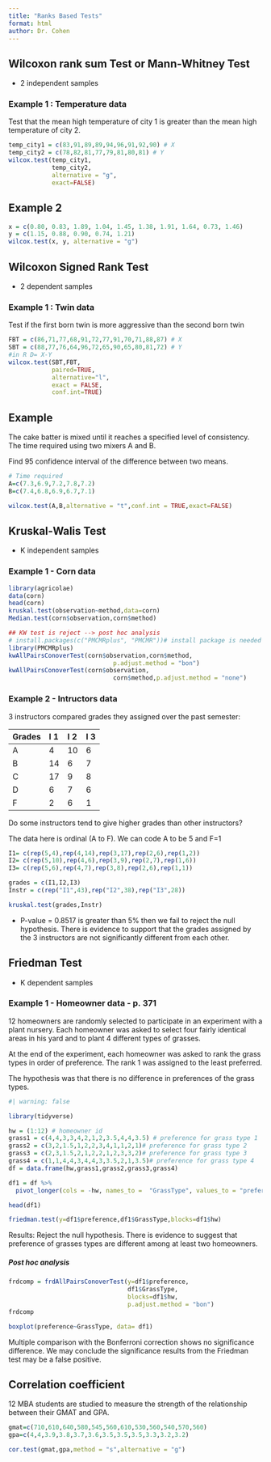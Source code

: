 ```yaml
---
title: "Ranks Based Tests"
format: html
author: Dr. Cohen 
---
```


## Wilcoxon rank sum Test or Mann-Whitney Test

-   2 independent samples

### Example 1 : Temperature data

Test that the mean high temperature of city 1 is greater than the mean high temperature of city 2.

```r
temp_city1 = c(83,91,89,89,94,96,91,92,90) # X
temp_city2 = c(78,82,81,77,79,81,80,81) # Y
wilcox.test(temp_city1,
            temp_city2,
            alternative = "g",
            exact=FALSE)
```

## Example 2

```r
x = c(0.80, 0.83, 1.89, 1.04, 1.45, 1.38, 1.91, 1.64, 0.73, 1.46)
y = c(1.15, 0.88, 0.90, 0.74, 1.21)
wilcox.test(x, y, alternative = "g")
```

## Wilcoxon Signed Rank Test

-   2 dependent samples

### Example 1 : Twin data

Test if the first born twin is more aggressive than the second born twin

```r
FBT = c(86,71,77,68,91,72,77,91,70,71,88,87) # X
SBT = c(88,77,76,64,96,72,65,90,65,80,81,72) # Y
#in R D= X-Y
wilcox.test(SBT,FBT,
            paired=TRUE,
            alternative="l",
            exact = FALSE,
            conf.int=TRUE)
```

## Example

The cake batter is mixed until it reaches a specified level of consistency. The time required using two mixers A and B.

Find 95 confidence interval of the difference between two means.

```r
# Time required 
A=c(7.3,6.9,7.2,7.8,7.2)
B=c(7.4,6.8,6.9,6.7,7.1)

wilcox.test(A,B,alternative = "t",conf.int = TRUE,exact=FALSE)
```

## Kruskal-Walis Test

-   K independent samples
 
### Example 1 - Corn data

```r
library(agricolae)
data(corn)
head(corn)
kruskal.test(observation~method,data=corn)
Median.test(corn$observation,corn$method)

## KW test is reject --> post hoc analysis
# install.packages(c("PMCMRplus", "PMCMR"))# install package is needed
library(PMCMRplus)
kwAllPairsConoverTest(corn$observation,corn$method,
                             p.adjust.method = "bon")
kwAllPairsConoverTest(corn$observation,
                             corn$method,p.adjust.method = "none")
```

### Example 2 - Intructors data

3 instructors compared grades they assigned over the past semester:

| Grades | I 1 | I 2 | I 3 |
|--------|:----|:----|:----|
| A      | 4   | 10	  | 6   |
| B      | 14	  | 6	   | 7   |
| C      | 17  | 9   | 8   |
| D      | 6	   | 7   | 6   |
| F      | 2   | 6   | 1   |

Do some instructors tend to give higher grades than other instructors?

The data here is ordinal (A to F). We can code A to be 5 and F=1

```r
I1= c(rep(5,4),rep(4,14),rep(3,17),rep(2,6),rep(1,2)) 
I2= c(rep(5,10),rep(4,6),rep(3,9),rep(2,7),rep(1,6))
I3= c(rep(5,6),rep(4,7),rep(3,8),rep(2,6),rep(1,1))

grades = c(I1,I2,I3)
Instr = c(rep("I1",43),rep("I2",38),rep("I3",28))

kruskal.test(grades,Instr)
```

- P-value = 0.8517 is greater than 5% then we fail to reject the null hypothesis. There is evidence to support that the grades assigned by the 3 instructors are not significantly different from each other.


## Friedman Test 

- K dependent samples

### Example 1 - Homeowner data - p. 371

12 homeowners are randomly selected to participate in an experiment with a plant nursery. Each homeowner was asked to select four fairly identical areas in his yard and to plant 4 different types of grasses.

At the end of the experiment, each homeowner was asked to rank the grass types in order of preference. The rank 1 was assigned to the least preferred. 

The hypothesis was that there is no difference in preferences of the grass types. 

```r
#| warning: false

library(tidyverse)

hw = (1:12) # homeowner id
grass1 = c(4,4,3,3,4,2,1,2,3.5,4,4,3.5) # preference for grass type 1 
grass2 = c(3,2,1.5,1,2,2,3,4,1,1,2,1)# preference for grass type 2 
grass3 = c(2,3,1.5,2,1,2,2,1,2,3,3,2)# preference for grass type 3 
grass4 = c(1,1,4,4,3,4,4,3,3.5,2,1,3.5)# preference for grass type 4 
df = data.frame(hw,grass1,grass2,grass3,grass4)

df1 = df %>% 
  pivot_longer(cols = -hw, names_to =  "GrassType", values_to = "preference") 

head(df1)

friedman.test(y=df1$preference,df1$GrassType,blocks=df1$hw)

```

Results: Reject the null hypothesis. There is evidence to suggest that preference of grasses types are different among at least two homeowners.

##### Post hoc analysis

```r
frdcomp = frdAllPairsConoverTest(y=df1$preference,
                                 df1$GrassType,
                                 blocks=df1$hw,
                                 p.adjust.method = "bon")
frdcomp

boxplot(preference~GrassType, data= df1)
```

Multiple comparison with the Bonferroni correction shows no significance difference. We may conclude the significance results from the Friedman test may be a false positive.


## Correlation coefficient

12 MBA students are studied to measure the strength of the relationship between their GMAT and GPA.

```r
gmat=c(710,610,640,580,545,560,610,530,560,540,570,560)
gpa=c(4,4,3.9,3.8,3.7,3.6,3.5,3.5,3.5,3.3,3.2,3.2)

cor.test(gmat,gpa,method = "s",alternative = "g")

```
